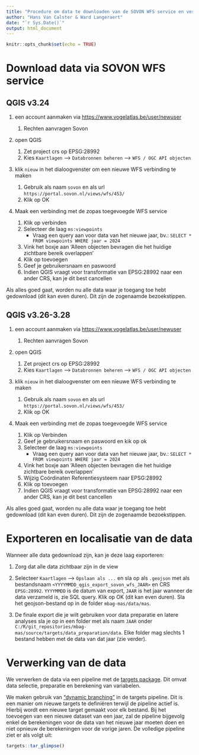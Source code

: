 ```yaml
---
title: "Procedure om data te downloaden van de SOVON WFS service en verwerking via targets pipeline"
author: "Hans Van Calster & Ward Langeraert"
date: "`r Sys.Date()`"
output: html_document
---
```


```r
knitr::opts_chunk$set(echo = TRUE)
```

# Download data via SOVON WFS service
## QGIS v3.24

1.  een account aanmaken via <https://www.vogelatlas.be/user/newuser>

    1.   Rechten aanvragen Sovon

1.  open QGIS
    
    1. Zet project crs op EPSG:28992
    1. Kies `Kaartlagen` --\> `Databronnen beheren` --\> `WFS / OGC API objecten`

1.  klik `nieuw` in het dialoogvenster om een nieuwe WFS verbinding te maken

    1.   Gebruik als naam `sovon` en als url `https://portal.sovon.nl/views/wfs/453/`
    1.   Klik op OK

1.  Maak een verbinding met de zopas toegevoegde WFS service

    1.   Klik op verbinden
    1.   Selecteer de laag `ms:viewpoints`
         -  Vraag een query aan voor data van het nieuwe jaar, bv.: `SELECT * FROM viewpoints WHERE jaar = 2024`
    1.   Vink het boxje aan 'Alleen objecten bevragen die het huidige zichtbare bereik overlappen'
    1.   Klik op toevoegen
    1.   Geef je gebruikersnaam en paswoord
    1.   Indien QGIS vraagt voor transformatie van EPSG:28992 naar een ander CRS, kan je dit best cancellen

Als alles goed gaat, worden nu alle data waar je toegang toe hebt gedownload (dit kan even duren).
Dit zijn de zogenaamde bezoekstippen.

## QGIS v3.26-3.28

1.  een account aanmaken via <https://www.vogelatlas.be/user/newuser>

    1.   Rechten aanvragen Sovon

1.  open QGIS
    
    1. Zet project crs op EPSG:28992
    1. Kies `Kaartlagen` --\> `Databronnen beheren` --\> `WFS / OGC API objecten`

1.  klik `nieuw` in het dialoogvenster om een nieuwe WFS verbinding te maken

    1.   Gebruik als naam `sovon` en als url `https://portal.sovon.nl/views/wfs/453/`
    1.   Klik op OK

1.  Maak een verbinding met de zopas toegevoegde WFS service

    1.   Klik op Verbinden
    1.   Geef je gebruikersnaam en paswoord en kik op ok
    1.   Selecteer de laag `ms:viewpoints`
         -  Vraag een query aan voor data van het nieuwe jaar, bv.: `SELECT * FROM viewpoints WHERE jaar = 2024`
    1.   Vink het boxje aan 'Alleen objecten bevragen die het huidige zichtbare bereik overlappen'
    1.   Wijzig Coördinaten Referentiesysteem naar EPSG:28992
    1.   Klik op toevoegen
    1.   Indien QGIS vraagt voor transformatie van EPSG:28992 naar een ander CRS, kan je dit best cancellen

Als alles goed gaat, worden nu alle data waar je toegang toe hebt gedownload (dit kan even duren).
Dit zijn de zogenaamde bezoekstippen.

# Exporteren en localisatie van de data

Wanneer alle data gedownload zijn, kan je deze laag exporteren:

1.  Zorg dat alle data zichtbaar zijn in de view

1.  Selecteer `Kaartlagen` --\> `Opslaan als ...` en sla op als `.geojson` met als bestandsnaam `<YYYYMMDD_qgis_export_sovon_wfs_JAAR>` en CRS `EPSG:28992`.
    `YYYYMMDD` is de datum van export, `JAAR` is het jaar wanneer de data verzameld is, zie SQL query.
    Klik op OK (dit kan even duren).
    Sla het geojson-bestand op in de folder `mbag-mas/data/mas`.
    
1.  De finale export die je wilt gebruiken voor data preparatie en latere analyses sla je op in een folder met als naam `JAAR` onder `C:/R/git_repositories/mbag-mas/source/targets/data_preparation/data`.
    Elke folder mag slechts 1 bestand hebben met de data van dat jaar (zie verder).

# Verwerking van de data 

We verwerken de data via een pipeline met de [targets package](https://books.ropensci.org/targets/).
Dit omvat data selectie, preparatie en berekening van variabelen.

We maken gebruik van ["dynamic branching"](https://books.ropensci.org/targets/dynamic.html) in de targets pipeline.
Dit is een manier om nieuwe targets te definiëren terwijl de pipeline actief is.
Hierbij wordt een nieuwe target gemaakt voor elk bestand.
Bij het toevoegen van een nieuwe dataset van een jaar, zal de pipeline bijgevolg enkel de berekeningen voor de data van het nieuwe jaar moeten doen en niet opnieuw de berekeningen voor de vorige jaren.
De volledige pipeline ziet er als volgt uit:

```r
targets::tar_glimpse()
```

